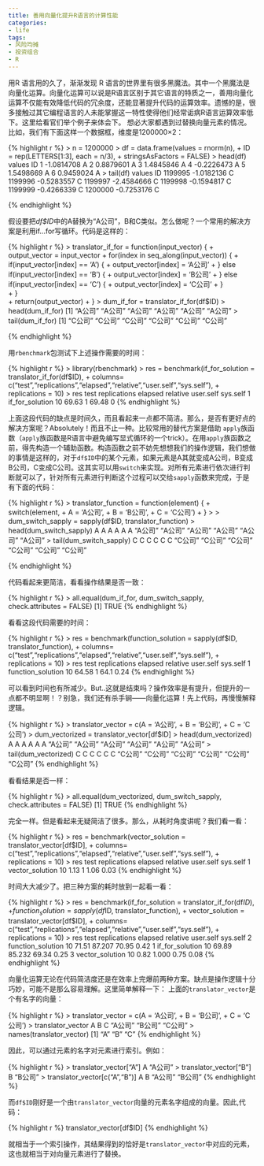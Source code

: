 ```yaml
---
title: 善用向量化提升R语言的计算性能
categories:
- life
tags:
- 风险均摊
- 投资组合
- R
---
```



用R 语言用的久了，渐渐发现 R 语言的世界里有很多黑魔法。其中一个黑魔法是向量化运算。向量化运算可以说是R语言区别于其它语言的特质之一，善用向量化运算不仅能有效降低代码的冗余度，还能显著提升代码的运算效率。遗憾的是，很多接触过其它编程语言的人未能掌握这一特性使得他们经常诟病R语言运算效率低下。这里给看官们举个例子来体会下。
想必大家都遇到过替换向量元素的情况。比如，我们有下面这样一个数据框，维度是1200000×2：

{% highlight r %}
> n = 1200000
> df = data.frame(values = rnorm(n), 
+                 ID = rep(LETTERS[1:3], each = n/3),
+                 stringsAsFactors = FALSE)
> head(df)
      values ID
1 -1.0814708  A
2  0.8879601  A
3  1.4845846  A
4 -0.2226473  A
5  1.5498669  A
6  0.9459024  A
> tail(df)
            values ID
1199995 -1.0182136  C
1199996 -0.5283557  C
1199997 -2.4584666  C
1199998 -0.1594817  C
1199999 -0.4266339  C
1200000 -0.7253176  C

{% endhighlight %}

假设要把*df$ID*中的A替换为“A公司”，B和C类似。怎么做呢？一个常用的解决方案是利用if...for写循环。代码是这样的：

{% highlight r %}
> translator_if_for = function(input_vector) {
+     output_vector = input_vector
+     for(index in seq_along(input_vector)) {
+         if(input_vector[index] == 'A') {
+             output_vector[index] = 'A公司'
+         } else if(input_vector[index] == 'B') {
+             output_vector[index] = 'B公司'
+         } else if(input_vector[index] == 'C') {
+             output_vector[index] = 'C公司'
+         }   
+     }   
+     return(output_vector)
+ }
> dum_if_for = translator_if_for(df$ID)
> head(dum_if_for)
[1] "A公司" "A公司" "A公司" "A公司" "A公司" "A公司"
> tail(dum_if_for)
[1] "C公司" "C公司" "C公司" "C公司" "C公司" "C公司"

{% endhighlight %}

用`rbenchmark`包测试下上述操作需要的时间：

{% highlight r %}
> library(rbenchmark)
> res = benchmark(if_for_solution = translator_if_for(df$ID),
+                 columns= c("test","replications","elapsed","relative","user.self","sys.self"),
+ replications = 10)
> res
             test replications elapsed relative user.self sys.self
1 if_for_solution           10   69.63        1     69.48        0
{% endhighlight %}

上面这段代码的缺点是时间久，而且看起来一点都不简洁。那么，是否有更好点的解决方案呢？Absolutely！而且不止一种。比较常用的替代方案是借助 `apply`族函数（`apply`族函数是R语言中避免编写显式循环的一个trick）。在用`apply`族函数之前，得先构造一个辅助函数。构造函数之前不妨先想想我们的操作逻辑，我们想做的事情是这样的，对于`df$ID`中的某个元素，如果元素是A其就变成A公司，B变成B公司，C变成C公司。这其实可以用`switch`来实现。对所有元素进行依次进行判断就可以了，针对所有元素进行判断这个过程可以交给`sapply`函数来完成，于是有下面的代码：

{% highlight r %}
> translator_function = function(element) {
+     switch(element,
+            A = 'A公司',
+            B = 'B公司',
+            C = 'C公司')
+ }
> 
> dum_switch_sapply = sapply(df$ID, translator_function)
> head(dum_switch_sapply)
      A       A       A       A       A       A 
"A公司" "A公司" "A公司" "A公司" "A公司" "A公司" 
> tail(dum_switch_sapply)
      C       C       C       C       C       C 
"C公司" "C公司" "C公司" "C公司" "C公司" "C公司" 

{% endhighlight %}

代码看起来更简洁，看看操作结果是否一致：

{% highlight r %}
> all.equal(dum_if_for, dum_switch_sapply, check.attributes = FALSE)
[1] TRUE
{% endhighlight %}

看看这段代码需要的时间：

{% highlight r %}
> res = benchmark(function_solution = sapply(df$ID, translator_function),
+ columns= c("test","replications","elapsed","relative","user.self","sys.self"),
+                              replications = 10)
> res
               test replications elapsed relative user.self sys.self
1 function_solution           10   64.58        1      64.1     0.24
{% endhighlight %}

可以看到时间也有所减少。But..这就是结束吗？操作效率是有提升，但提升的一点都不明显啊！？别急，我们还有杀手锏——向量化运算！先上代码，再慢慢解释逻辑。

{% highlight r %} 
> translator_vector = c(A = 'A公司',
+                       B = 'B公司',
+                       C = 'C公司')
> dum_vectorized = translator_vector[df$ID]
> head(dum_vectorized)
      A       A       A       A       A       A 
"A公司" "A公司" "A公司" "A公司" "A公司" "A公司" 
> tail(dum_vectorized)
      C       C       C       C       C       C 
"C公司" "C公司" "C公司" "C公司" "C公司" "C公司" 
{% endhighlight %}

看看结果是否一样：

{% highlight r %} 
> all.equal(dum_vectorized, dum_switch_sapply, check.attributes = FALSE)
[1] TRUE
{% endhighlight %}

完全一样。但是看起来无疑简洁了很多。那么，从耗时角度讲呢？我们看一看：

{% highlight r %} 
> res = benchmark(vector_solution   = translator_vector[df$ID],
+ columns= c("test","replications","elapsed","relative","user.self","sys.self"),
+                 replications = 10)
> res
             test replications elapsed relative user.self sys.self
1 vector_solution           10    1.13        1      1.06     0.03
{% endhighlight %}

时间大大减少了。把三种方案的耗时放到一起看一看：

{% highlight r %} 
> res = benchmark(if_for_solution   = translator_if_for(df$ID),
+                 function_solution = sapply(df$ID, translator_function),
+                 vector_solution  = translator_vector[df$ID],
+ columns= c("test","replications","elapsed","relative","user.self","sys.self"),
+                 replications = 10)
> res
               test replications elapsed relative user.self sys.self
2 function_solution           10   71.51   87.207     70.95     0.42
1   if_for_solution           10   69.89   85.232     69.34     0.25
3   vector_solution           10    0.82    1.000      0.75     0.08
{% endhighlight %}

向量化运算无论在代码简洁度还是在效率上完爆前两种方案。缺点是操作逻辑十分巧妙，可能不是那么容易理解。这里简单解释一下：
上面的`translator_vector`是个有名字的向量：

{% highlight r %} 
> translator_vector = c(A = 'A公司',
+                        B = 'B公司',
+                        C = 'C公司')
> translator_vector
      A       B       C 
"A公司" "B公司" "C公司" 
> names(translator_vector)
[1] "A" "B" "C"
{% endhighlight %}
 
因此，可以通过元素的名字对元素进行索引。例如：
 
{% highlight r %}
> translator_vector["A"]
      A 
"A公司" 
> translator_vector["B"]
      B 
"B公司" 
> translator_vector[c("A","B")]
      A       B 
"A公司" "B公司" 
{% endhighlight %}

而`df$ID`刚好是一个由`translator_vector`向量的元素名字组成的向量。因此,代码：

{% highlight r %}
translator_vector[df$ID]
{% endhighlight %}

就相当于一个索引操作，其结果得到的恰好是`translator_vector`中对应的元素，这也就相当于对向量元素进行了替换。

